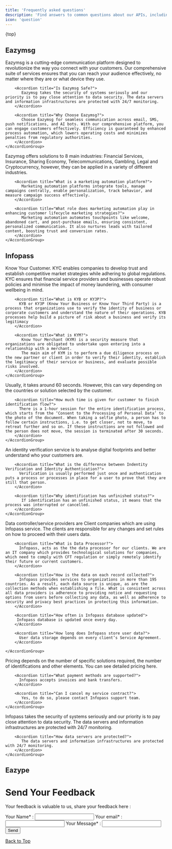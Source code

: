 ```yaml
---
title: 'Frequently asked questions'
description: 'Find answers to common questions about our APIs, including API management, generating API Key, pricing, safety and compliance and using key features.'
icon: 'question'
---
```

{top}

## Eazymsg 

<Tabs>
  <Tab title="General">
    <AccordionGroup>
        <Accordion title="What is Eazymsg?">
           Eazymsg is a cutting-edge communication platform designed to revolutionize the way you connect with your customers. Our comprehensive suite of services ensures that you can reach your audience effectively, no matter where they are or what device they use.
        </Accordion>

        <Accordion title="Is Eazymsg Safe?">
           Eazymsg takes the security of systems seriously and our priority is to pay close attention to data security. The data servers and information infrastructures are protected with 24/7 monitoring.
        </Accordion>

        <Accordion title="Why Choose Eazymsg?">
           Choose Eazymsg for seamless communication across email, SMS, push notifications, and AI bots. With our comprehensive platform, you can engage customers effectively. Efficiency is guaranteed by enhanced process automation, which lowers operating costs and minimizes penalties from regulatory authorities.
        </Accordion>
    </AccordionGroup>
  </Tab>

  <Tab title="Safety And Compliance Strategy">
    <AccordionGroup>
        <Accordion title="What Industries Does Eazymsg Offer Solutions To?">
           Eazymsg offers solutions to 8 main industries: Financial Services, Insurance, Sharing Economy, Telecommunications, Gambling, Legal and Cryptocurrency, however, they can be applied in a variety of different industries.
        </Accordion>

        <Accordion title="What is a marketing automation platform?">
           Marketing automation platforms integrate tools, manage campaigns centrally, enable personalization, track behavior, and measure campaign success effectively.
        </Accordion>

        <Accordion title="What role does marketing automation play in enhancing customer lifecycle marketing strategies?">
           Marketing automation automates touchpoints like welcome, abandoned cart, and post-purchase emails, ensuring consistent, personalized communication. It also nurtures leads with tailored content, boosting trust and conversion rates.
        </Accordion>
    </AccordionGroup>
  </Tab>
</Tabs>

## Infopass

<Tabs>
  <Tab title="General">
    <AccordionGroup>
        <Accordion title="What is KYC?">
           Know Your Customer. KYC enables companies to develop trust and establish competitive market strategies while adhering to global regulations. KYC ensures that financial service providers and businesses operate robust policies and minimise the impact of money laundering, with consumer wellbeing in mind.
        </Accordion>

        <Accordion title="What is KYB or KY3P?">
          KYB or KY3P (Know Your Business or Know Your Third Party) is a process that organizations use to verify the identity of business or corporate customers and understand the nature of their operations. KYB processes help build a picture of risk about a business and verify its legitimacy
        </Accordion>

        <Accordion title="What is KYM?">
           Know Your Merchant (KYM) is a security measure that organizations are obligated to undertake upon entering into a relationship with a merchant.
           The main aim of KYM is to perform a due diligence process on the new partner or client in order to verify their identity, establish the legitimacy of their service or business, and evaluate possible risks involved.
        </Accordion>
    </AccordionGroup>
  </Tab>

  <Tab title="Verification Process">
    <AccordionGroup>
        <Accordion title="How much time does it take to Verify a user?">
           Usually, it takes around 60 seconds. However, this can vary depending on the countries or solution selected by the customer.
        </Accordion>

        <Accordion title="How much time is given for customer to finish identification flow?">
          There is a 1-hour session for the entire identification process, which starts from the ‘Consent to the Processing of Personal Data’ to the photo of the document. When taking a selfie photo, a person has to follow certain instructions, i.e. to get closer, not to move, to retreat further and so on. If these instructions are not followed and the person does not move, the session is terminated after 30 seconds.
        </Accordion>
    </AccordionGroup>
  </Tab>

  <Tab title="Identifications">
    <AccordionGroup>
        <Accordion title="What is Identity Verification?">
           An identity verification service is to analyse digital footprints and better understand who your customers are.
        </Accordion>

        <Accordion title="What is the difference between Indentity Verification and Identity Authentication?">
          Verification is usually performed just once and authentication puts a process or processes in place for a user to prove that they are still that person.
        </Accordion>

        <Accordion title="Why identification has unfinished status?">
           If identification has an unfinished status, it means that the process was interrupted or cancelled.
        </Accordion>
    </AccordionGroup>
  </Tab>

  <Tab title="Data">
    <AccordionGroup>
        <Accordion title="What is Data Conntroller/Service Provider?">
           Data controller/service providers are Client companies which are using Infopass service. The clients are responsible for any changes and set rules on how to proceed with their users data.
        </Accordion>

        <Accordion title="What is Data Processor?">
          Infopass, acts as the the data processor for our clients. We are an IT company which provides technological solutions for companies, which need to comply with CFT regulation or simply remotely identify their future or current customers.
        </Accordion>

        <Accordion title="How is the data on each record collected?">
          Infopass provides services to organizations in more than 195 countries. As a result, each data source is unique, as are the collection methods when establishing a file. What is consistent across all data providers is adherence to providing notice and requesting options from users before collecting any data, as well as adherence to security and privacy best practices in protecting this information.
        </Accordion>

        <Accordion title="How often is Infopass database updated">
         Infopass database is updated once every day.
        </Accordion>

        <Accordion title="How long does Infopass store user data?">
          User data storage depends on every client’s Service Agreement.
        </Accordion>

    </AccordionGroup>
  </Tab>

  <Tab title="Pricing">
    <AccordionGroup>
        <Accordion title="What is the Pricing range?">
          Pricing depends on the number of specific solutions required, the number of identifications and other elements. You can see detailed pricing here.
        </Accordion>

        <Accordion title="What payment methods are supported?">
          Infopass accepts invoices and bank transfers.
        </Accordion>

        <Accordion title="Can I cancel my service contract?">
           Yes, to do so, please contact Infopass support team.
        </Accordion>
    </AccordionGroup>
  </Tab>

  <Tab title="Safety and Compliance">
    <AccordionGroup>
        <Accordion title="Is Infopass safe?">
           Infopass takes the security of systems seriously and our priority is to pay close attention to data security. The data servers and information infrastructures are protected with 24/7 monitoring.
        </Accordion>

        <Accordion title="How data servers are protected?">
           The data servers and information infrastructures are protected with 24/7 monitoring.
        </Accordion>
    </AccordionGroup>
  </Tab>
</Tabs>

## Eazype

<Tabs>
   <Tab title="Tab 1">
      <AccordionGroup>
         <Accordion>
         </Accordion>
      </AccordionGroup>
   </Tab>
   <Tab title="Tab 2">
      <AccordionGroup>
         <Accordion>
         </Accordion>
      </AccordionGroup>
   </Tab>
</Tabs>

 
# Send Your Feedback

Your feedback is valuable to us, share your feedback here :

<form action="https://formsubmit.co/anveshikashukla6@gmail.com" method="POST">
  <label>
    Your Name* :
    <input type="text" name="name"
    style={{
      width: '100%',
      height: '50px',
      padding:'10px',
      borderRadius: '7px',
      border: '1px solid #9935e8',
      background: 'transparent'
    }}/>
  </label>

  <label>
    Your email* :
    <input type="email" name="email"
    style={{
      width: '100%',
      height: '50px',
      padding:'10px',
      borderRadius: '7px',
      border: '1px solid #9935e8',
      background: 'transparent'
    }}/>
  </label>

   <label>
    Your Message* :
    <input type="text" name="text" style={{
      height: '100px',
      width: '100%',
      borderRadius: '7px',
      padding: '10px',
      border: '1px solid #9935e8',
      background: 'transparent'
    }}/>
  </label>
<br/>
  <button
      style={{
        background: 'linear-gradient(to right,#9935e8,#e85535)',
        color: 'white',
        border: 'none',
        borderRadius: '4px',
        fontSize: '16px',
        cursor: 'pointer',
        marginTop: '20px',
        height: '40px',
        width:'100px'
      }}
    >Send</button>
</form>



<div style={{
  display: 'flex',
  justifyContent: 'end',
  alignItems: 'right'
 }}>
   
  <a href="#top"> <Icon icon="circle-arrow-up"></Icon> Back to Top</a>
</div>